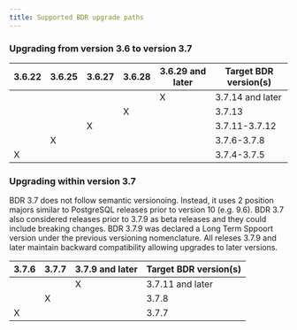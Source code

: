 ```yaml
---
title: Supported BDR upgrade paths
---
```

### Upgrading from version 3.6 to version 3.7

| 3.6.22 | 3.6.25 | 3.6.27 | 3.6.28 | 3.6.29 and later | Target BDR version(s) |
| ------ | ------ | ------ | ------ | ---------------- | --------------------- |
|        |        |        |        | X                | 3.7.14 and later      |
|        |        |        | X      |                  | 3.7.13                |
|        |        | X      |        |                  | 3.7.11-3.7.12         |
|        | X      |        |        |                  | 3.7.6-3.7.8           |
| X      |        |        |        |                  | 3.7.4-3.7.5           |


### Upgrading within version 3.7

BDR 3.7 does not follow semantic versionoing. Instead, it uses 2 position majors similar to PostgreSQL releases prior to version 10 (e.g. 9.6).  BDR 3.7 also considered releases prior to 3.7.9 as beta releases and they could include breaking changes.  BDR 3.7.9 was declared a Long Term Sppoort version under the previous versioning nomenclature.  All releses 3.7.9 and later maintain backward compatibility allowing upgrades to later versions.

| 3.7.6 | 3.7.7 | 3.7.9 and later | Target BDR version(s) |
| ----- | ----- | --------------- | --------------------- |
|       |       | X               | 3.7.11 and later      |
|       | X     |                 | 3.7.8                 |
| X     |       |                 | 3.7.7                 |

